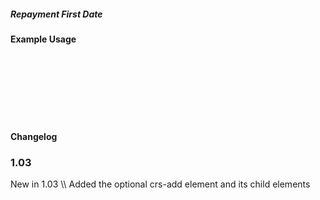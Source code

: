 ===== Repayment First Date ===== 
{{for revision 1.03}}
==== Example Usage ====



  <crs-add>
  
    <loan-terms rate-1="" rate-2=""> 
      <repayment-first-date iso-date=""></repayment-first-date>
    </loan-terms>
   
  </crs-add>

==== Changelog ====
===1.03===
New in 1.03  \\
Added the optional crs-add element and its child elements